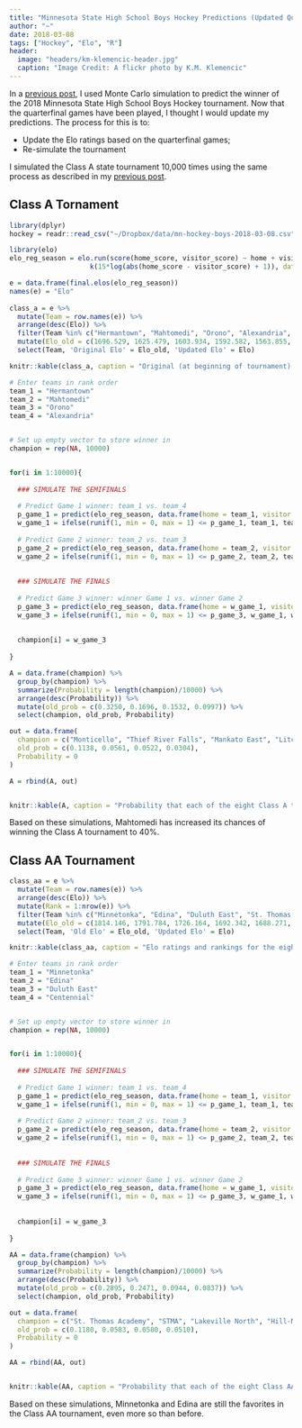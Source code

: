 ```yaml
---
title: "Minnesota State High School Boys Hockey Predictions (Updated Quarterfinals)"
author: "~"
date: 2018-03-08
tags: ["Hockey", "Elo", "R"]
header:
  image: "headers/km-klemencic-header.jpg"
  caption: "Image Credit: A flickr photo by K.M. Klemencic"
---
```


In a [previous post](/post/2018-03-03-boys-hockey/), I used Monte Carlo simulation to predict the winner of the 2018 Minnesota State High School Boys Hockey tournament. Now that the quarterfinal games have been played, I thought I would update my predictions. The process for this is to: 

- Update the Elo ratings based on the quarterfinal games;
- Re-simulate the tournament 

I simulated the Class A state tournament 10,000 times using the same process as described in my [previous post](/post/2018-03-03-boys-hockey/).


## Class A Tornament

```r
library(dplyr)
hockey = readr::read_csv("~/Dropbox/data/mn-hockey-boys-2018-03-08.csv")
```


```r
library(elo)
elo_reg_season = elo.run(score(home_score, visitor_score) ~ home + visitor +
                    k(15*log(abs(home_score - visitor_score) + 1)), data = hockey)

e = data.frame(final.elos(elo_reg_season))
names(e) = "Elo"
     
class_a = e %>% 
  mutate(Team = row.names(e)) %>% 
  arrange(desc(Elo)) %>%
  filter(Team %in% c("Hermantown", "Mahtomedi", "Orono", "Alexandria", "Thief River Falls", "Litchfield/Dassel-Cokato", "Mankato East", "Monticello")) %>%
  mutate(Elo_old = c(1696.529, 1625.479, 1603.934, 1592.582, 1563.855, 1529.721, 1520.890, 1477.433)) %>%
  select(Team, 'Original Elo' = Elo_old, 'Updated Elo' = Elo)

knitr::kable(class_a, caption = "Original (at beginning of tournament) and updated Elo ratings (after the quartefinal games) for the eight Class A teams that qualified for the state tournament.", align = c("l", "c", "c"))
```




```r
# Enter teams in rank order
team_1 = "Hermantown"
team_2 = "Mahtomedi"
team_3 = "Orono"
team_4 = "Alexandria"


# Set up empty vector to store winner in
champion = rep(NA, 10000)


for(i in 1:10000){
  
  ### SIMULATE THE SEMIFINALS
  
  # Predict Game 1 winner: team_1 vs. team_4
  p_game_1 = predict(elo_reg_season, data.frame(home = team_1, visitor = team_4))
  w_game_1 = ifelse(runif(1, min = 0, max = 1) <= p_game_1, team_1, team_4)
  
  # Predict Game 2 winner: team_2 vs. team_3
  p_game_2 = predict(elo_reg_season, data.frame(home = team_2, visitor = team_3))
  w_game_2 = ifelse(runif(1, min = 0, max = 1) <= p_game_2, team_2, team_3)
  
  
  ### SIMULATE THE FINALS
  
  # Predict Game 3 winner: winner Game 1 vs. winner Game 2
  p_game_3 = predict(elo_reg_season, data.frame(home = w_game_1, visitor = w_game_2))
  w_game_3 = ifelse(runif(1, min = 0, max = 1) <= p_game_3, w_game_1, w_game_2)
  
  
  champion[i] = w_game_3
  
}
```


```r
A = data.frame(champion) %>% 
  group_by(champion) %>%
  summarize(Probability = length(champion)/10000) %>%
  arrange(desc(Probability)) %>%
  mutate(old_prob = c(0.3250, 0.1696, 0.1532, 0.0997)) %>%
  select(champion, old_prob, Probability)

out = data.frame(
  champion = c("Monticello", "Thief River Falls", "Mankato East", "Litchfield/Dassel-Cokato"),
  old_prob = c(0.1138, 0.0561, 0.0522, 0.0304),
  Probability = 0
)

A = rbind(A, out)


knitr::kable(A, caption = "Probability that each of the eight Class A teams will win the state tournament.", align = c("l", "c"), col.names = c("Team", "Original Probability", "Updated Probability"))
```

Based on these simulations, Mahtomedi has increased its chances of winning the Class A tournament to 40\%. 

## Class AA Tournament

```r
class_aa = e %>%
  mutate(Team = row.names(e)) %>%
  arrange(desc(Elo)) %>%
  mutate(Rank = 1:nrow(e)) %>%
  filter(Team %in% c("Minnetonka", "Edina", "Duluth East", "St. Thomas Academy", "Centennial", "STMA", "Lakeville North", "Hill-Murray")) %>%
  mutate(Elo_old = c(1814.146, 1791.784, 1726.164, 1692.342, 1688.271, 1662.962, 1658.269, 1656.613)) %>%
  select(Team, 'Old Elo' = Elo_old, 'Updated Elo' = Elo)

knitr::kable(class_aa, caption = "Elo ratings and rankings for the eight Class AA teams that qualified for the state tournament.", align = c("l", "c", "c"))
```



```r
# Enter teams in rank order
team_1 = "Minnetonka"
team_2 = "Edina"
team_3 = "Duluth East"
team_4 = "Centennial"


# Set up empty vector to store winner in
champion = rep(NA, 10000)


for(i in 1:10000){
  
  ### SIMULATE THE SEMIFINALS
  
  # Predict Game 1 winner: team_1 vs. team_4
  p_game_1 = predict(elo_reg_season, data.frame(home = team_1, visitor = team_4))
  w_game_1 = ifelse(runif(1, min = 0, max = 1) <= p_game_1, team_1, team_4)
  
  # Predict Game 2 winner: team_2 vs. team_3
  p_game_2 = predict(elo_reg_season, data.frame(home = team_2, visitor = team_3))
  w_game_2 = ifelse(runif(1, min = 0, max = 1) <= p_game_2, team_2, team_3)
  
  
  ### SIMULATE THE FINALS
  
  # Predict Game 3 winner: winner Game 1 vs. winner Game 2
  p_game_3 = predict(elo_reg_season, data.frame(home = w_game_1, visitor = w_game_2))
  w_game_3 = ifelse(runif(1, min = 0, max = 1) <= p_game_3, w_game_1, w_game_2)
  
  
  champion[i] = w_game_3
  
}
```


```r
AA = data.frame(champion) %>% 
  group_by(champion) %>%
  summarize(Probability = length(champion)/10000) %>%
  arrange(desc(Probability)) %>%
  mutate(old_prob = c(0.2895, 0.2471, 0.0944, 0.0837)) %>%
  select(champion, old_prob, Probability)

out = data.frame(
  champion = c("St. Thomas Academy", "STMA", "Lakeville North", "Hill-Murray"),
  old_prob = c(0.1180, 0.0583, 0.0580, 0.0510),
  Probability = 0
)

AA = rbind(AA, out)


knitr::kable(AA, caption = "Probability that each of the eight Class AA teams will win the state tournament.", align = c("l", "c"), col.names = c("Team", "Original Probability", "Updated Probability"))
```

Based on these simulations, Minnetonka and Edina are still the favorites in the Class AA tournament, even more so than before.


